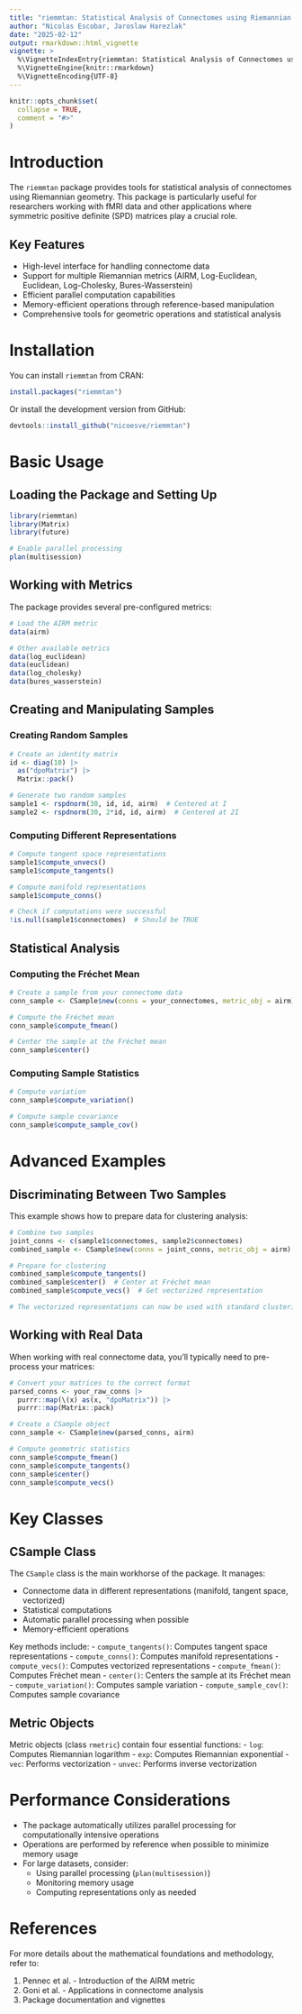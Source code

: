 ```yaml
---
title: "riemmtan: Statistical Analysis of Connectomes using Riemannian Geometry"
author: "Nicolas Escobar, Jaroslaw Harezlak"
date: "2025-02-12"
output: rmarkdown::html_vignette
vignette: >
  %\VignetteIndexEntry{riemmtan: Statistical Analysis of Connectomes using Riemannian Geometry}
  %\VignetteEngine{knitr::rmarkdown}
  %\VignetteEncoding{UTF-8}
---
```


```r
knitr::opts_chunk$set(
  collapse = TRUE,
  comment = "#>"
)
```

# Introduction

The `riemmtan` package provides tools for statistical analysis of connectomes using Riemannian geometry. This package is particularly useful for researchers working with fMRI data and other applications where symmetric positive definite (SPD) matrices play a crucial role.

## Key Features

- High-level interface for handling connectome data
- Support for multiple Riemannian metrics (AIRM, Log-Euclidean, Euclidean, Log-Cholesky, Bures-Wasserstein)
- Efficient parallel computation capabilities
- Memory-efficient operations through reference-based manipulation
- Comprehensive tools for geometric operations and statistical analysis

# Installation

You can install `riemmtan` from CRAN:

```r
install.packages("riemmtan")
```

Or install the development version from GitHub:

```r
devtools::install_github("nicoesve/riemmtan")
```

# Basic Usage

## Loading the Package and Setting Up

```r
library(riemmtan)
library(Matrix)
library(future)

# Enable parallel processing
plan(multisession)
```

## Working with Metrics

The package provides several pre-configured metrics:

```r
# Load the AIRM metric
data(airm)

# Other available metrics
data(log_euclidean)
data(euclidean)
data(log_cholesky)
data(bures_wasserstein)
```

## Creating and Manipulating Samples

### Creating Random Samples

```r
# Create an identity matrix
id <- diag(10) |> 
  as("dpoMatrix") |>
  Matrix::pack()

# Generate two random samples
sample1 <- rspdnorm(30, id, id, airm)  # Centered at I
sample2 <- rspdnorm(30, 2*id, id, airm)  # Centered at 2I
```

### Computing Different Representations

```r
# Compute tangent space representations
sample1$compute_unvecs()
sample1$compute_tangents()

# Compute manifold representations
sample1$compute_conns()

# Check if computations were successful
!is.null(sample1$connectomes)  # Should be TRUE
```

## Statistical Analysis

### Computing the Fréchet Mean

```r
# Create a sample from your connectome data
conn_sample <- CSample$new(conns = your_connectomes, metric_obj = airm)

# Compute the Fréchet mean
conn_sample$compute_fmean()

# Center the sample at the Fréchet mean
conn_sample$center()
```

### Computing Sample Statistics

```r
# Compute variation
conn_sample$compute_variation()

# Compute sample covariance
conn_sample$compute_sample_cov()
```

# Advanced Examples

## Discriminating Between Two Samples

This example shows how to prepare data for clustering analysis:

```r
# Combine two samples
joint_conns <- c(sample1$connectomes, sample2$connectomes)
combined_sample <- CSample$new(conns = joint_conns, metric_obj = airm)

# Prepare for clustering
combined_sample$compute_tangents()
combined_sample$center()  # Center at Fréchet mean
combined_sample$compute_vecs()  # Get vectorized representation

# The vectorized representations can now be used with standard clustering algorithms
```

## Working with Real Data

When working with real connectome data, you'll typically need to pre-process your matrices:

```r
# Convert your matrices to the correct format
parsed_conns <- your_raw_conns |>
  purrr::map(\(x) as(x, "dpoMatrix")) |>
  purrr::map(Matrix::pack)

# Create a CSample object
conn_sample <- CSample$new(parsed_conns, airm)

# Compute geometric statistics
conn_sample$compute_fmean()
conn_sample$compute_tangents()
conn_sample$center()
conn_sample$compute_vecs()
```

# Key Classes

## CSample Class

The `CSample` class is the main workhorse of the package. It manages:

- Connectome data in different representations (manifold, tangent space, vectorized)
- Statistical computations
- Automatic parallel processing when possible
- Memory-efficient operations

Key methods include:
- `compute_tangents()`: Computes tangent space representations
- `compute_conns()`: Computes manifold representations
- `compute_vecs()`: Computes vectorized representations
- `compute_fmean()`: Computes Fréchet mean
- `center()`: Centers the sample at its Fréchet mean
- `compute_variation()`: Computes sample variation
- `compute_sample_cov()`: Computes sample covariance

## Metric Objects

Metric objects (class `rmetric`) contain four essential functions:
- `log`: Computes Riemannian logarithm
- `exp`: Computes Riemannian exponential
- `vec`: Performs vectorization
- `unvec`: Performs inverse vectorization

# Performance Considerations

- The package automatically utilizes parallel processing for computationally intensive operations
- Operations are performed by reference when possible to minimize memory usage
- For large datasets, consider:
  - Using parallel processing (`plan(multisession)`)
  - Monitoring memory usage
  - Computing representations only as needed

# References

For more details about the mathematical foundations and methodology, refer to:

1. Pennec et al. - Introduction of the AIRM metric
2. Goni et al. - Applications in connectome analysis
3. Package documentation and vignettes

